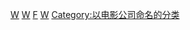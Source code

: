 {{Commons category|Walt Disney Studios (production)}}
{{Cat main|華特迪士尼影業集團}}

[[Category:迪士尼製片工作室|W]]
[[Category:美國娛樂公司|W]]
[[Category:华特迪士尼公司部门|F]]
[[Category:美國電影公司|W]]
[[Category:以电影公司命名的分类|Category:以电影公司命名的分类]]